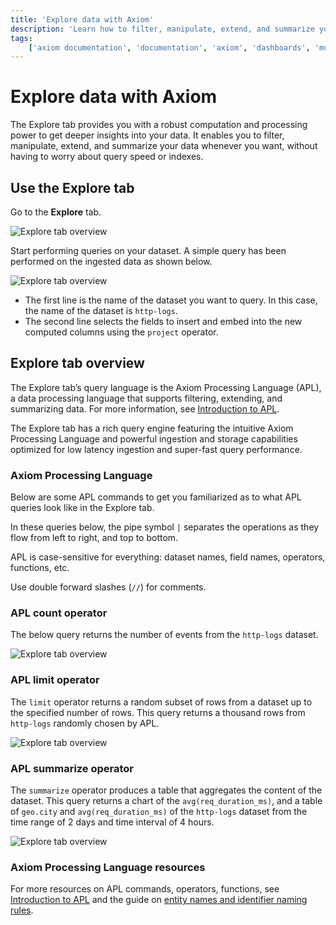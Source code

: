 ```yaml
---
title: 'Explore data with Axiom'
description: 'Learn how to filter, manipulate, extend, and summarize your data without having to worry about query speed or indexes.'
tags:
    ['axiom documentation', 'documentation', 'axiom', 'dashboards', 'monitors', 'notifiers', 'slack', 'data explorer', 'apl', 'count', 'operator']
---
```


# Explore data with Axiom

The Explore tab provides you with a robust computation and processing power to get deeper insights into your data. It enables you to filter, manipulate, extend, and summarize your data whenever you want, without having to worry about query speed or indexes.

## Use the Explore tab

Go to the **Explore** tab.

![Explore tab overview](/doc-assets/shots/data-explorer-usage-1.png)

Start performing queries on your dataset. A simple query has been performed on the ingested data as shown below.

![Explore tab overview](/doc-assets/shots/simple-query-dashboard-1.png)

- The first line is the name of the dataset you want to query. In this case, the name of the dataset is `http-logs`.
- The second line selects the fields to insert and embed into the new computed columns using the `project` operator.

## Explore tab overview

The Explore tab’s query language is the Axiom Processing Language (APL), a data processing language that supports filtering, extending, and summarizing data. For more information, see [Introduction to APL](/docs/apl/introduction).

The Explore tab has a rich query engine featuring the intuitive Axiom Processing Language and powerful ingestion and storage capabilities optimized for low latency ingestion and super-fast query performance.

### Axiom Processing Language

Below are some APL commands to get you familiarized as to what APL queries look like in the Explore tab.

In these queries below, the pipe symbol `|` separates the operations as they flow from left to right, and top to bottom.

APL is case-sensitive for everything: dataset names, field names, operators, functions, etc.

Use double forward slashes (`//`) for comments.

### APL count operator

The below query returns the number of events from the `http-logs` dataset.

![Explore tab overview](/doc-assets/shots/apl-count-operator-1.png)

### APL limit operator

The `limit` operator returns a random subset of rows from a dataset up to the specified number of rows. This query returns a thousand rows from `http-logs` randomly chosen by APL.

![Explore tab overview](/doc-assets/shots/apl-limit-operator-1.png)

### APL summarize operator

The `summarize` operator produces a table that aggregates the content of the dataset. This query returns a chart of the `avg(req_duration_ms)`, and a table of `geo.city` and `avg(req_duration_ms)` of the `http-logs` dataset from the time range of 2 days and time interval of 4 hours.

![Explore tab overview](/doc-assets/shots/apl-summarize-operator-1.png)

### Axiom Processing Language resources

For more resources on APL commands, operators, functions, see [Introduction to APL](/docs/apl/introduction) and the guide on [entity names and identifier naming rules](/docs/apl/entities/entity-names).
